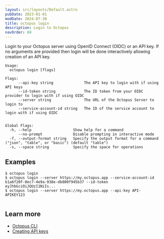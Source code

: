 ```yaml
---
layout: src/layouts/Default.astro
pubDate: 2023-01-01
modDate: 2024-07-30
title: octopus login
description: Login to Octopus
navOrder: 69
---
```


Login to your Octopus server using OpenID Connect (OIDC) or an API key. If no arguments are provided then login will be done interactively allowing creation of an API key.

```
Usage:
  octopus login [flags]

Flags:
      --api-key string              The API key to login with if using API keys
      --id-token string             The ID token from your OIDC provider to login with if using OIDC
      --server string               The URL of the Octopus Server to login to
      --service-account-id string   The ID of the service account to login with if using OIDC


Global Flags:
  -h, --help                   Show help for a command
      --no-prompt              Disable prompting in interactive mode
  -f, --output-format string   Specify the output format for a command ("json", "table", or "basic") (default "table")
  -s, --space string           Specify the space for operations

```

## Examples

<SamplesInstance />

```
$ octopus login
$ octopus login --server https://my.octopus.app --service-account-id b1a6f20f-0ec7-4e9a-938e-db800f945b37 --id-token eyJhbGciOiJQUzI1NiIs...
$ octopus login --server https://my.octopus.app --api-key API-APIKEY123


```

## Learn more

- [Octopus CLI](/docs/octopus-rest-api/cli)
- [Creating API keys](/docs/octopus-rest-api/how-to-create-an-api-key)